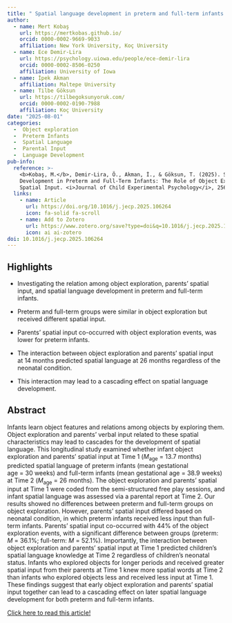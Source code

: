 ```yaml
---
title: " Spatial language development in preterm and full-term infants: The role of object exploration and parents’ spatial input "
author: 
  - name: Mert Kobaş
    url: https://mertkobas.github.io/
    orcid: 0000-0002-9669-9033
    affiliation: New York University, Koç University
  - name: Ece Demir-Lira
    url: https://psychology.uiowa.edu/people/ece-demir-lira
    orcid: 0000-0002-8506-0250
    affiliation: University of Iowa
  - name: İpek Akman
    affiliation: Maltepe University
  - name: Tilbe Göksun
    url: https://tilbegoksunyoruk.com/
    orcid: 0000-0002-0190-7988
    affiliation: Koç University
date: "2025-08-01"
categories:
  -  Object exploration
  -  Preterm Infants
  -  Spatial Language
  -  Parental Input
  -  Language Development
pub-info:
  reference: >-
    <b>Kobaş, M.</b>, Demir-Lira, Ö., Akman, İ., & Göksun, T. (2025). Spatial Language
    Development in Preterm and Full-Term Infants: The Role of Object Exploration and Parents’
    Spatial Input. <i>Journal of Child Experimental Psychology</i>, 256, 106264.
  links:
    - name: Article
      url: https://doi.org/10.1016/j.jecp.2025.106264
      icon: fa-solid fa-scroll
    - name: Add to Zotero
      url: https://www.zotero.org/save?type=doi&q=10.1016/j.jecp.2025.106264
      icon: ai ai-zotero
doi: 10.1016/j.jecp.2025.106264
---
```


## Highlights

-   Investigating the relation among object exploration, parents’ spatial input, and spatial language development in preterm and full-term infants.

-   Preterm and full-term groups were similar in object exploration but received different spatial input.

-   Parents’ spatial input co-occurred with object exploration events, was lower for preterm infants.

-   The interaction between object exploration and parents’ spatial input at 14 months predicted spatial language at 26 months regardless of the neonatal condition.

-   This interaction may lead to a cascading effect on spatial language development.

## Abstract

Infants learn object features and relations among objects by exploring them. Object exploration and parents’ verbal input related to these spatial characteristics may lead to cascades for the development of spatial language. This longitudinal study examined whether infant object exploration and parents’ spatial input at Time 1 (*M*~age~ = 13.7 months) predicted spatial language of preterm infants (mean gestational age = 30 weeks) and full-term infants (mean gestational age = 38.9 weeks) at Time 2 (*M*~age~ = 26 months). The object exploration and parents’ spatial input at Time 1 were coded from the semi-structured free play sessions, and infant spatial language was assessed via a parental report at Time 2. Our results showed no differences between preterm and full-term groups on object exploration. However, parents’ spatial input differed based on neonatal condition, in which preterm infants received less input than full-term infants. Parents’ spatial input co-occurred with 44% of the object exploration events, with a significant difference between groups (preterm: *M* = 36.1%; full-term: *M* = 52.1%). Importantly, the interaction between object exploration and parents’ spatial input at Time 1 predicted children’s spatial language knowledge at Time 2 regardless of children’s neonatal status. Infants who explored objects for longer periods and received greater spatial input from their parents at Time 1 knew more spatial words at Time 2 than infants who explored objects less and received less input at Time 1. These findings suggest that early object exploration and parents’ spatial input together can lead to a cascading effect on later spatial language development for both preterm and full-term infants.

[Click here to read this article!](https://www.sciencedirect.com/science/article/abs/pii/S0022096525000700)
